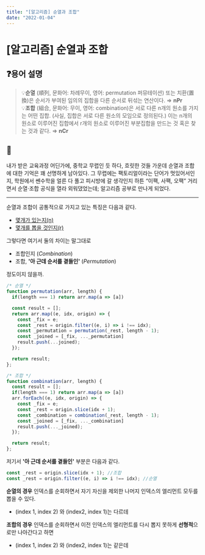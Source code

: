 ```yaml
---
title: "[알고리즘] 순열과 조합"
date: "2022-01-04"
---
```


# [알고리즘] 순열과 조합

## ❓용어 설명

> 💡**순열** (順列, 문화어: 차례무이, 영어: permutation 퍼뮤테이션) 또는 치환(置換)은 순서가 부여된 임의의 집합을 다른 순서로 뒤섞는 연산이다. ⇒ **nPr** <br />
💡**조합** (組合, 문화어: 무이, 영어: combination)은 서로 다른 n개의 원소를 가지는 어떤 집합. (사실, 집합은 서로 다른 원소의 모임으로 정의된다.) 이는 n개의 원소로 이루어진 집합에서 r개의 원소로 이루어진 부분집합을 만드는 것 혹은 찾는 것과 같다. ⇒ **nCr**

## 🧐
내가 받은 교육과정 어딘가에, 중학교 무렵인 듯 하다, 흐릿한 것들 가운데 순열과 조합에 대한 기억은 꽤 선명하게 남아있다. 그 무렵에는 팩토리얼이라는 단어가 멋있어서인지, 학원에서 쎈수학을 얼른 다 풀고 피시방에 갈 생각인지 하튼 “이팩, 사팩, 오팩” 거리면서 순열·조합 공식을 열라 외워댔었는데; 알고리즘 공부로 만나게 되었다. 

---

순열과 조합이  공통적으로 가지고 있는 특징은 다음과 같다.

- <u>몇개가 있는지(n)</u>
- <u>몇개를 뽑을 것인지(r)</u>

그렇다면 여기서 둘의 차이는 말그대로

- 조합인지 (*Combination*)
- 조합, __'아 근데 순서를 곁들인'__ (*Permutation*)

정도이지 않을까.

```jsx
/* 순열 */
function permutation(arr, length) {
  if(length === 1) return arr.map(a => [a])

  const result = [];
  return arr.map((e, idx, origin) => {
    const _fix = e;
    const _rest = origin.filter((e, i) => i !== idx);
    const _permutation = permutation(_rest, length - 1);
    const _joined = [_fix, ..._permutation]
    result.push(...joined);
  });

  return result;
};
```

```jsx
/* 조합 */
function combination(arr, length) {
  const result = [];
  if(length === 1) return arr.map(a => [a])
  arr.forEach((e, idx, origin) => {
    const _fix = e;
    const _rest = origin.slice(idx + 1);
    const _combination = combination(_rest, length - 1);
    const _joined = [_fix, ..._combination]
    result.push(..._joined);
  });

  return result;
};
```

저기서 __'아 근데 순서를 곁들인'__  부분은 다음과 같다.

```jsx
const _rest = origin.slice(idx + 1); //조합    
const _rest = origin.filter((e, i) => i !== idx); //순열
```
**순열의 경우** 인덱스를 순회하면서 자기 자신을 제외한 나머지 인덱스의 엘리먼트 모두를 뽑을 수 있다.
- (index 1, index 2) 와 (index2, index 1)는 다르데

**조합의 경우** 인덱스를 순회하면서 이전 인덱스의 엘리먼트를 다시 뽑지 못하게 **선형적**으로만 나아간다고 하면 
- (index 1, index 2) 와 (index2, index 1)는 같은데

